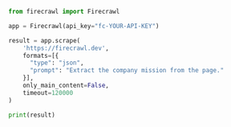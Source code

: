 ```python Python
from firecrawl import Firecrawl

app = Firecrawl(api_key="fc-YOUR-API-KEY")

result = app.scrape(
    'https://firecrawl.dev',
    formats=[{
      "type": "json",
      "prompt": "Extract the company mission from the page."
    }],
    only_main_content=False,
    timeout=120000
)

print(result)
```
